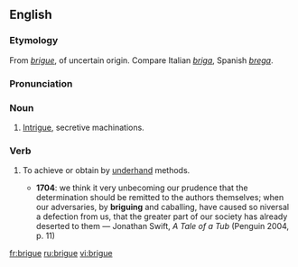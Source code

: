 ==English==

===Etymology===
From {{F.}} ''[[#French|brigue]]'', of uncertain origin.  Compare Italian ''[[briga]]'', Spanish ''[[brega]]''.

===Pronunciation===
{{IPA|/bɹiːg/}}

===Noun===
{{en-noun}}

# {{obsolete}} [[intrigue|Intrigue]], secretive machinations.

===Verb===
{{en-verb|brigu|ing}}

# {{obsolete}} To achieve or obtain by [[underhand]] methods.
#*'''1704''': we think it very unbecoming our prudence that the determination should be remitted to the authors themselves; when our adversaries, by '''briguing''' and caballing, have caused so niversal a defection from us, that the greater part of our society has already deserted to them — Jonathan Swift, ''A Tale of a Tub'' (Penguin 2004, p. 11)

[[fr:brigue]]
[[ru:brigue]]
[[vi:brigue]]
